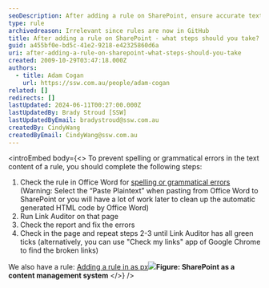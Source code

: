 ```yaml
---
seoDescription: After adding a rule on SharePoint, ensure accurate text content by checking for spelling and grammatical errors using Office Word's built-in tools, running Link Auditor to detect broken links, and repeatedly fixing errors until all green ticks are achieved
type: rule
archivedreason: Irrelevant since rules are now in GitHub
title: After adding a rule on SharePoint - what steps should you take?
guid: a455bf0e-bd5c-41e2-9218-e42325860d6a
uri: after-adding-a-rule-on-sharepoint-what-steps-should-you-take
created: 2009-10-29T03:47:18.000Z
authors:
  - title: Adam Cogan
    url: https://ssw.com.au/people/adam-cogan
related: []
redirects: []
lastUpdated: 2024-06-11T00:27:00.000Z
lastUpdatedBy: Brady Stroud [SSW]
lastUpdatedByEmail: bradystroud@ssw.com.au
createdBy: CindyWang
createdByEmail: CindyWang@ssw.com.au
---
```


<introEmbed
  body={<>
To prevent spelling or grammatical errors in the text content of a rule, you should complete the following steps:

1. Check the rule in Office Word for [spelling or grammatical errors](http://www.ssw.com.au/ssw/standards/rules/RulesToBetterTechnicalDocumentation.aspx#WordSpellingAndGrammarChecker) (Warning: Select the “Paste Plaintext” when pasting from Office Word to SharePoint or you will have a lot of work later to clean up the automatic generated HTML code by Office Word)
2. Run Link Auditor on that page
3. Check the report and fix the errors
4. Check in the page and repeat steps 2-3 until Link Auditor has all green ticks (alternatively, you can use "Check my links" app of Google Chrome to find the broken links)

We also have a rule: [Adding a rule in as px](http://www.ssw.com.au/ssw/Standards/Rules/RulesToBetterWebsitesDevelopment.aspx#StepsAfterAddRuleOnAspxPage)![](/uploads/rules/after-adding-a-rule-on-sharepoint-what-steps-should-you-take/SPedit.jpg)**Figure: SharePoint as a content management system**
  </>}
/>
